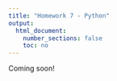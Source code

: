 ```yaml
---
title: "Homework 7 - Python"
output:
  html_document:
    number_sections: false
    toc: no
---
```


Coming soon!
